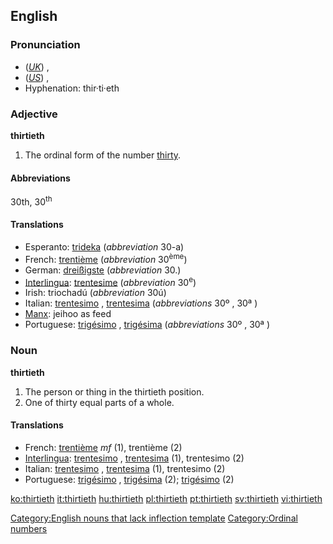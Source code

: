 ==English==

===Pronunciation===
*(''[[Received Pronunciation|UK]]'') {{IPA|/ˈθɜːtiəθ/}}, {{SAMPA|/"T3:ti@T/}}
*(''[[General American|US]]'') {{IPA|/ˈθɝtiəθ/}}, {{SAMPA|/"T3`ti@T/}}
*Hyphenation: thir·ti·eth

===Adjective===
'''thirtieth'''

# The ordinal form of the number [[thirty]].

====Abbreviations====
30th, 30<sup>th</sup>

====Translations====

*Esperanto: [[trideka]] (''abbreviation'' 30-a)
*French: [[trentième]] (''abbreviation'' 30<sup>ème</sup>)
*German: [[dreißigste]] (''abbreviation'' 30.)
*[[Interlingua]]: [[trentesime]] (''abbreviation'' 30<sup>e</sup>)
*Irish: triochadú (''abbreviation'' 30ú)
*Italian: [[trentesimo]] {{m}}, [[trentesima]] {{f}} (''abbreviations'' 30º {{m}}, 30ª {{f}})
*[[Manx]]: jeihoo as feed
*Portuguese: [[trigésimo]] {{m}}, [[trigésima]] {{f}} (''abbreviations'' 30º {{m}}, 30ª {{f}})

===Noun===
'''thirtieth'''[[Category:English nouns that lack inflection template]]

# The person or thing in the thirtieth position.
# One of thirty equal parts of a whole.

====Translations====

*French: [[trentième]] ''mf'' (1), trentième {{m}} (2)
*[[Interlingua]]: [[trentesimo]] {{m}}, [[trentesima]] {{f}} (1), trentesimo (2)
*Italian: [[trentesimo]] {{m}}, [[trentesima]] {{f}} (1), trentesimo {{m}} (2)
*Portuguese: [[trigésimo]] {{m}}, [[trigésima]] {{f}} (2); [[trigésimo]] {{m}} (2)

[[Category:Ordinal numbers]]

[[ko:thirtieth]]
[[it:thirtieth]]
[[hu:thirtieth]]
[[pl:thirtieth]]
[[pt:thirtieth]]
[[sv:thirtieth]]
[[vi:thirtieth]]